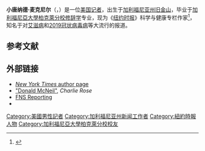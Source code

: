 
'''小唐纳德·麦克尼尔'''（{{lang-en|Donald Gerard McNeil Jr.}}，{{bd|1954年|2月1日|}}）是一位[[美国|美国]][[记者|记者]]，出生于[[加利福尼亚州|加利福尼亚州]][[旧金山|旧金山]]，毕业于[[加利福尼亞大學柏克萊分校|加利福尼亞大學柏克萊分校]][[修辞学|修辞学]]专业，现为《[[纽约时报|纽约时报]]》科学与健康专栏作家<ref>{{Cite web |url=http://www.smutheory.com/Brooke%20Morgan/Bob_Kelly.html |title=存档副本 |access-date=2021-01-07 |archive-date=2012-03-23 |archive-url=https://web.archive.org/web/20120323140137/http://www.smutheory.com/Brooke%20Morgan/Bob_Kelly.html |dead-url=yes }}</ref>，知名于对[[艾滋病|艾滋病]]和[[2019冠状病毒病|2019冠状病毒病]]等大流行的报道。

== 参考文献 ==
{{reflist}}

==外部链接==
*[https://www.nytimes.com/by/donald-g-mcneil-jr ''New York Times'' author page] {{Wayback|url=https://www.nytimes.com/by/donald-g-mcneil-jr |date=20130818191528 }}
*[https://web.archive.org/web/20100526072923/http://www.charlierose.com/guest/view/6118 "Donald McNeil"], ''Charlie Rose''
*[http://www.fnsreporting.com/Portfolio/Technical%20Documents/sacredheart/images/mcneil.pdf FNS Reporting] {{Wayback|url=http://www.fnsreporting.com/Portfolio/Technical%20Documents/sacredheart/images/mcneil.pdf |date=20200729235712 }}
*{{C-SPAN|Donald McNeil}}

{{authority control}}

{{DEFAULTSORT:McNeil, Donald G. Jr.}}

[[Category:美國男性記者|Category:美國男性記者]]
[[Category:加利福尼亚州新闻工作者|Category:加利福尼亚州新闻工作者]]
[[Category:紐約時報人物|Category:紐約時報人物]]
[[Category:加利福尼亞大學柏克萊分校校友|Category:加利福尼亞大學柏克萊分校校友]]
